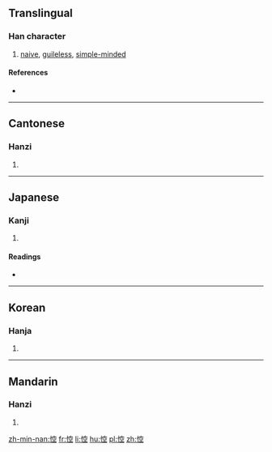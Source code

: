 ==Translingual==

===Han character===
{{Han char|rn=61|rad=心|as=08|sn=11|four=9301<sub>1</sub>|canj=心十金一 (PJCM)|ids=⿰[[忄]][[空]]}}

# [[naive]], [[guileless]], [[simple-minded]]

====References====
* {{Han ref|kx=0389.210|dkj=10746|dj=0723.070|hdz=42319.030|uh=60BE|ud=24766|bh=D554|bd=54612}}

----

==Cantonese==

===Hanzi===
{{yue-hanzi|jyut=[[hung1]]|y=hung1}}

# {{defn|lang=yue|sort=心08}}

----

==Japanese==

===Kanji===
{{ja-kanji|grade=|rs=心08}}

# {{defn|lang=ja|sort=心08}}

====Readings====
* {{ja-readings|on=[[こう]] (kō), [[く]] (ku)|kun=[[もこと]] (mokoto)}}

----

==Korean==

===Hanja===
{{ko-hanja|hangeul=공|eumhun=|rv=gong|mr=kong|y=kong}}

# {{defn|lang=ko|sort=心08}}

----

==Mandarin==

===Hanzi===
{{cmn-hanzi|pin=[[kōng]] ([[kong1]])|wg=k'ung<sup>1</sup>}}

# {{defn|lang=cmn|sort=心08}}

[[zh-min-nan:悾]]
[[fr:悾]]
[[li:悾]]
[[hu:悾]]
[[pl:悾]]
[[zh:悾]]